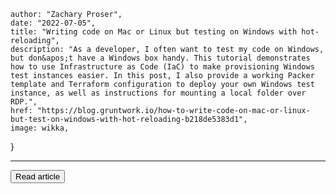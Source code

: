 
    author: "Zachary Proser", 
    date: "2022-07-05",
    title: "Writing code on Mac or Linux but testing on Windows with hot-reloading", 
    description: "As a developer, I often want to test my code on Windows, but don&apos;t have a Windows box handy. This tutorial demonstrates how to use Infrastructure as Code (IaC) to make provisioning Windows test instances easier. In this post, I also provide a working Packer template and Terraform configuration to deploy your own Windows test instance, as well as instructions for mounting a local folder over RDP.",
    href: "https://blog.gruntwork.io/how-to-write-code-on-mac-or-linux-but-test-on-windows-with-hot-reloading-b218de5383d1",
    image: wikka,
}


--- 
<Button href={meta.href}>Read article</Button>


